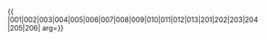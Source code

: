 {{ {{{1|PRC admin/showlist}}}
|001|002|003|004|005|006|007|008|009|010|011|012|013|201|202|203|204|205|206|
arg={{{arg|}}}}}